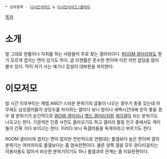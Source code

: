  * 상위항목 - [[디시인사이드]] & [[디시인사이드/갤러리]]

[[목차]]

= 소개 =
말 그대로 원룸이나 자취를 하는 사람들이 주로 찾는 갤러리이다. [[ROOM 갤러리]]와도 뭔가 모르게 겹치는 면이 있기도 하다. 글 리젠률은 준수한 편이며 이런 저런 잡담을 많이 볼수 있다. 딱히 자기 사는 얘기나 잡설이 대부분을 차지한다. 

= 이모저모 = 
밤 시간 이후부터는 제법 ANG? 스러운 분위기의 글들이 나오는 경우가 종종 있는데 아무래도 남성갤러들이 상당수를 차지하는 갤이다 보니 밤이나 새벽시간대에 운이 좋을 경우 갤 분위기가 순간적으로 [[WOW 갤러리]]나 [[헬스 갤러리]]처럼 [[게이]]갤이 되는 분위기도 나오고는 한다. 가끔씩은 인증 사진도 올라오기도 하고 갤러리 활동 인구 중에서도 게이들이 간혹 가다 보이고는 한다. 이러다 보니 독갤러들을 독게이라고 부르기도 한다.

ROOM 갤러리와 겹치는 면이 많지만 전반적으로 연령대는 룸갤보다 높은 편이며 갤의 분위기는 여러의미로 룸갤보다는 좀 엄숙한편이다. 물론 양쪽 갤을 모두 양다리걸치는 이용자들도 많아서 비슷한 분위기이기도 하나 룸갤과의 관계는 좀 미묘한편이다.

